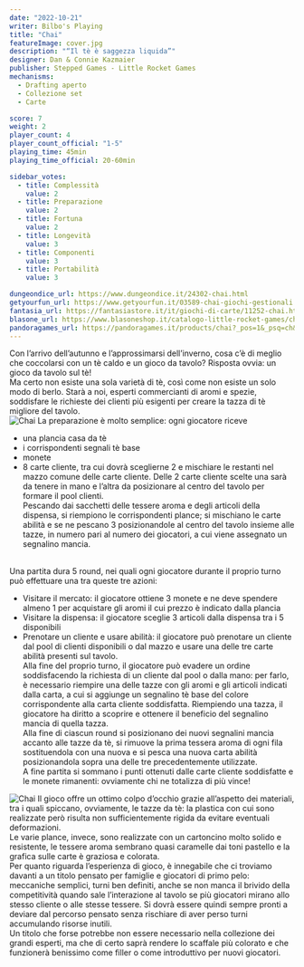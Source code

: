 ```yaml
---
date: "2022-10-21"
writer: Bilbo's Playing
title: "Chai"
featureImage: cover.jpg
description: "“Il tè è saggezza liquida”"
designer: Dan & Connie Kazmaier
publisher: Stepped Games - Little Rocket Games
mechanisms:
  - Drafting aperto
  - Collezione set
  - Carte

score: 7
weight: 2
player_count: 4
player_count_official: "1-5"
playing_time: 45min
playing_time_official: 20-60min

sidebar_votes:
  - title: Complessità
    value: 2
  - title: Preparazione
    value: 2
  - title: Fortuna
    value: 2
  - title: Longevità
    value: 3
  - title: Componenti
    value: 3
  - title: Portabilità
    value: 3

dungeondice_url: https://www.dungeondice.it/24302-chai.html
getyourfun_url: https://www.getyourfun.it/03589-chai-giochi-gestionali.html
fantasia_url: https://fantasiastore.it/it/giochi-di-carte/11252-chai.html
blasone_url: https://www.blasoneshop.it/catalogo-little-rocket-games/chai-259-1101
pandoragames_url: https://pandoragames.it/products/chai?_pos=1&_psq=ch&_ss=e&_v=1.0
---
```


<Setting>
  Con l’arrivo dell’autunno e l’approssimarsi dell’inverno, cosa c’è di meglio
  che coccolarsi con un tè caldo e un gioco da tavolo? Risposta ovvia: un gioco
  da tavolo sul tè!
  <br />
  Ma certo non esiste una sola varietà di tè, così come non esiste un solo modo
  di berlo. Starà a noi, esperti commercianti di aromi e spezie, soddisfare le
  richieste dei clienti più esigenti per creare la tazza di tè migliore del
  tavolo.
  <br />
</Setting>

<img src="./game1.jpg" alt="Chai" />

<Rules>
  La preparazione è molto semplice: ogni giocatore riceve
  <br />
  <ul>
    <li>una plancia casa da tè</li>
    <li>i corrispondenti segnali tè base</li>
    <li>monete</li>
    <li>
      8 carte cliente, tra cui dovrà sceglierne 2 e mischiare le restanti nel
      mazzo comune delle carte cliente. Delle 2 carte cliente scelte una sarà da
      tenere in mano e l’altra da posizionare al centro del tavolo per formare
      il pool clienti.
      <br />
      Pescando dai sacchetti delle tessere aroma e degli articoli della
      dispensa, si riempiono le corrispondenti plance; si mischiano le carte
      abilità e se ne pescano 3 posizionandole al centro del tavolo insieme alle
      tazze, in numero pari al numero dei giocatori, a cui viene assegnato un
      segnalino mancia.
    </li>
  </ul>
  <br />
  Una partita dura 5 round, nei quali ogni giocatore durante il proprio turno
  può effettuare una tra queste tre azioni:
  <ul>
    <li>
      Visitare il mercato: il giocatore ottiene 3 monete e ne deve spendere
      almeno 1 per acquistare gli aromi il cui prezzo è indicato dalla plancia
    </li>
    <li>
      Visitare la dispensa: il giocatore sceglie 3 articoli dalla dispensa tra i
      5 disponibili
    </li>
    <li>
      Prenotare un cliente e usare abilità: il giocatore può prenotare un
      cliente dal pool di clienti disponibili o dal mazzo e usare una delle tre
      carte abilità presenti sul tavolo.
      <br />
      Alla fine del proprio turno, il giocatore può evadere un ordine
      soddisfacendo la richiesta di un cliente dal pool o dalla mano: per farlo,
      è necessario riempire una delle tazze con gli aromi e gli articoli
      indicati dalla carta, a cui si aggiunge un segnalino tè base del colore
      corrispondente alla carta cliente soddisfatta. Riempiendo una tazza, il
      giocatore ha diritto a scoprire e ottenere il beneficio del segnalino
      mancia di quella tazza.
      <br />
      Alla fine di ciascun round si posizionano dei nuovi segnalini mancia
      accanto alle tazze da tè, si rimuove la prima tessera aroma di ogni fila
      sostituendola con una nuova e si pesca una nuova carta abilità
      posizionandola sopra una delle tre precedentemente utilizzate.
      <br />A fine partita si sommano i punti ottenuti dalle carte cliente soddisfatte
      e le monete rimanenti: ovviamente chi ne totalizza di più vince!
    </li>
  </ul>
</Rules>

<img src="./game2.jpg" alt="Chai" />

<Feedback>
  Il gioco offre un ottimo colpo d’occhio grazie all’aspetto dei materiali, tra
  i quali spiccano, ovviamente, le tazze da tè: la plastica con cui sono
  realizzate però risulta non sufficientemente rigida da evitare eventuali
  deformazioni. <br />
  Le varie plance, invece, sono realizzate con un cartoncino molto solido e resistente,
  le tessere aroma sembrano quasi caramelle dai toni pastello e la grafica sulle
  carte è graziosa e colorata.
  <br />
  Per quanto riguarda l’esperienza di gioco, è innegabile che ci troviamo davanti
  a un titolo pensato per famiglie e giocatori di primo pelo: meccaniche semplici,
  turni ben definiti, anche se non manca il brivido della competitività quando sale
  l’interazione al tavolo se più giocatori mirano allo stesso cliente o alle stesse
  tessere. Si dovrà essere quindi sempre pronti a deviare dal percorso pensato senza
  rischiare di aver perso turni accumulando risorse inutili. <br />
  Un titolo che forse potrebbe non essere necessario nella collezione dei grandi
  esperti, ma che di certo saprà rendere lo scaffale più colorato e che
  funzionerà benissimo come filler o come introduttivo per nuovi giocatori.
  <br />
</Feedback>
